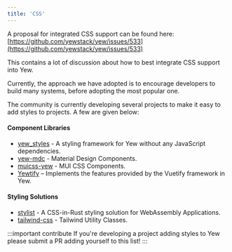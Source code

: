 ```yaml
---
title: 'CSS'
---
```


A proposal for integrated CSS support can be found here:
[https://github.com/yewstack/yew/issues/533](https://github.com/yewstack/yew/issues/533)

This contains a lot of discussion about how to best integrate CSS support into Yew.

Currently, the approach we have adopted is to encourage developers to build many systems, before
adopting the most popular one.

The community is currently developing several projects to make it easy to add styles to
projects. A few are given below:

#### Component Libraries

- [yew_styles](https://github.com/spielrs/yew_styles) - A styling framework for Yew without any JavaScript dependencies.
- [yew-mdc](https://github.com/Follpvosten/yew-mdc) - Material Design Components.
- [muicss-yew](https://github.com/AlephAlpha/muicss-yew) - MUI CSS Components.
- [Yewtify](https://github.com/yewstack/yewtify) – Implements the features provided by the Vuetify framework in Yew.

#### Styling Solutions

- [stylist](https://github.com/futursolo/stylist-rs) - A CSS-in-Rust styling solution for WebAssembly Applications.
- [tailwind-css](https://github.com/thedodd/trunk/tree/master/examples/yew-tailwindcss) - Tailwind Utility Classes.

:::important contribute
If you're developing a project adding styles to Yew please submit a PR adding yourself to this list!
:::
